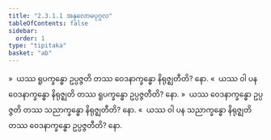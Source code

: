 ```yaml
---
title: "2.3.1.1 အနုလောမပုဂ္ဂလ"
tableOfContents: false
sidebar:
  order: 1
type: "tipitaka"
basket: "ab"
---
```



<DynamicBreadcrumb />

<Division number="153">

<Paragraph number="817">
»  ယဿ ရူပက္ခန္ဓော ဥပ္ပဇ္ဇတိ တဿ ဝေဒနာက္ခန္ဓော နိရုဇ္ဈတီတိ? နော.
</Paragraph>

<Paragraph number="818">
«  ယဿ ဝါ ပန ဝေဒနာက္ခန္ဓော နိရုဇ္ဈတိ တဿ ရူပက္ခန္ဓော ဥပ္ပဇ္ဇတီတိ? နော.
</Paragraph>

</Division>
<Division number="154">

<Paragraph number="819">
»  ယဿ ဝေဒနာက္ခန္ဓော ဥပ္ပဇ္ဇတိ တဿ သညာက္ခန္ဓော နိရုဇ္ဈတီတိ? နော.
</Paragraph>

<Paragraph number="820">
«  ယဿ ဝါ ပန သညာက္ခန္ဓော နိရုဇ္ဈတိ တဿ ဝေဒနာက္ခန္ဓော ဥပ္ပဇ္ဇတီတိ? နော.
</Paragraph>
</Division>